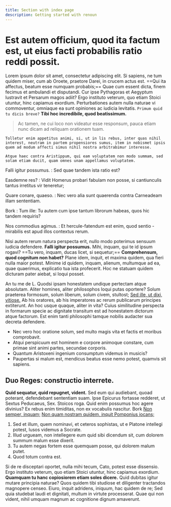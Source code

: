 ```yaml
---
title: Section with index page
description: Getting started with renoun
---
```


# Est autem officium, quod ita factum est, ut eius facti probabilis ratio reddi possit.

Lorem ipsum dolor sit amet, consectetur adipiscing elit. Si sapiens, ne tum quidem miser, cum ab Oroete, praetore Darei, in crucem actus est. ==Qui ita affectus, beatum esse numquam probabis;== Quae cum essent dicta, finem fecimus et ambulandi et disputandi. Cur ipse Pythagoras et Aegyptum lustravit et Persarum magos adiit? Ergo instituto veterum, quo etiam Stoici utuntur, hinc capiamus exordium. Perturbationes autem nulla naturae vi commoventur, omniaque ea sunt opiniones ac iudicia levitatis. `Primum quid tu dicis breve?` **Tibi hoc incredibile, quod beatissimum.**

> Ac tamen, ne cui loco non videatur esse responsum, pauca etiam nunc dicam ad reliquam orationem tuam.

```plain
Tolletur enim appetitus animi, si, ut in lis rebus, inter quas nihil interest, neutram in partem propensiores sumus, item in nobismet ipsis quem ad modum affecti simus nihil nostra arbitrabimur interesse.

Atque haec contra Aristippum, qui eam voluptatem non modo summam, sed solam etiam ducit, quam omnes unam appellamus voluptatem.
```

Falli igitur possumus.
: Sed quae tandem ista ratio est?

Easdemne res?
: Vidit Homerus probari fabulam non posse, si cantiunculis tantus irretitus vir teneretur;

Quare conare, quaeso.
: Nec vero alia sunt quaerenda contra Carneadeam illam sententiam.

Bork
: Tum ille: Tu autem cum ipse tantum librorum habeas, quos hic tandem requiris?

Nos commodius agimus.
: Et hercule-fatendum est enim, quod sentio -mirabilis est apud illos contextus rerum.

Nisi autem rerum natura perspecta erit, nullo modo poterimus sensuum iudicia defendere. **Falli igitur possumus.** Mihi, inquam, qui te id ipsum rogavi? ==Tu vero, inquam, ducas licet, si sequetur;== **Comprehensum, quod cognitum non habet?** Plane idem, inquit, et maxima quidem, qua fieri nulla maior potest. Minime id quidem, inquam, alienum, multumque ad ea, quae quaerimus, explicatio tua ista profecerit. Hoc ne statuam quidem dicturam pater aiebat, si loqui posset.

An tu me de L. Quodsi ipsam honestatem undique pertectam atque absolutam. Aliter homines, aliter philosophos loqui putas oportere? Solum praeterea formosum, solum liberum, solum civem, stultost; [Sed ille, ut dixi, vitiose.][1] Ab his oratores, ab his imperatores ac rerum publicarum principes extiterunt. An hoc usque quaque, aliter in vita? Cuius similitudine perspecta in formarum specie ac dignitate transitum est ad honestatem dictorum atque factorum. Est enim tanti philosophi tamque nobilis audacter sua decreta defendere.

- Nec vero hoc oratione solum, sed multo magis vita et factis et moribus comprobavit.
- Atqui perspicuum est hominem e corpore animoque constare, cum primae sint animi partes, secundae corporis.
- Quantum Aristoxeni ingenium consumptum videmus in musicis?
- Paupertas si malum est, mendicus beatus esse nemo potest, quamvis sit sapiens.

## Duo Reges: constructio interrete.

**Quid sequatur, quid repugnet, vident.** Sed eum qui audiebant, quoad poterant, defendebant sententiam suam. Ipse Epicurus fortasse redderet, ut Sextus Peducaeus, Sex. Stoicos roga. Quid enim possumus hoc agere divinius? Ex rebus enim timiditas, non ex vocabulis nascitur. Bork [Non semper, inquam;][1] [Non quam nostram quidem, inquit Pomponius iocans;][1]

1. Sed et illum, quem nominavi, et ceteros sophistas, ut e Platone intellegi potest, lusos videmus a Socrate.
2. Illud urgueam, non intellegere eum quid sibi dicendum sit, cum dolorem summum malum esse dixerit.
3. Tu autem negas fortem esse quemquam posse, qui dolorem malum putet.
4. Quod totum contra est.

Si de re disceptari oportet, nulla mihi tecum, Cato, potest esse dissensio. Ergo instituto veterum, quo etiam Stoici utuntur, hinc capiamus exordium. **Quamquam tu hanc copiosiorem etiam soles dicere.** Quid dubitas igitur mutare principia naturae? Quos quidem tibi studiose et diligenter tractandos magnopere censeo. Eiuro, inquit adridens, iniquum, hac quidem de re; Sed quia studebat laudi et dignitati, multum in virtute processerat. Quae qui non vident, nihil umquam magnum ac cognitione dignum amaverunt.

[1]: https://example.com/
